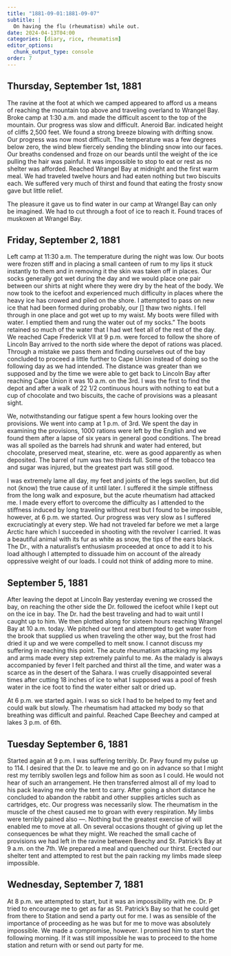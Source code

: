```yaml
---
title: "1881-09-01:1881-09-07"
subtitle: |
  On having the flu (rheumatism) while out.
date: 2024-04-13T04:00
categories: [diary, rice, rheumatism]
editor_options:
  chunk_output_type: console
order: 7
---
```


## Thursday, September 1st, 1881

The ravine at the foot at which we camped appeared to afford us a means of
reaching the mountain top above and traveling overland to Wrangel Bay. Broke
camp at 1:30 a.m. and made the difficult ascent to the top of the mountain. Our
progress was slow and difficult. Aneroid Bar. indicated height of cliffs 2,500 feet.
We found a strong breeze blowing with drifting snow. Our progress was now most
difficult. The temperature was a few degrees below zero, the wind blew fiercely
sending the blinding snow into our faces. Our breaths condensed and froze on our
beards until the weight of the ice pulling the hair was painful. It was impossible to
stop to eat or rest as no shelter was afforded. Reached Wrangel Bay at midnight and
the first warm meal. We had traveled twelve hours and had eaten nothing but two
biscuits each. We suffered very much of thirst and found that eating the frosty snow
gave but little relief.

The pleasure it gave us to find water in our camp at Wrangel Bay can only be
imagined. We had to cut through a foot of ice to reach it. Found traces of muskoxen
at Wrangel Bay.

## Friday, September 2, 1881

Left camp at 11:30 a.m. The temperature during the night was low. Our boots
were frozen stiff and in placing a small canteen of rum to my lips it stuck instantly to
them and in removing it the skin was taken off in places. Our socks generally got wet
during the day and we would place one pair between our shirts at night where they
were dry by the heat of the body. We now took to the icefoot and experienced much
difficulty in places where the heavy ice has crowed and piled on the shore. I
attempted to pass on new ice that had been formed during probably, our [] thaw two
nights. I fell through in one place and got wet up to my waist. My boots were filled
with water. I emptied them and rung the water out of my socks.” The boots retained
so much of the water that I had wet feet all of the rest of the day. We reached Cape
Frederick VII at 9 p.m. were forced to follow the shore of Lincoln Bay arrived to the
north side where the depot of rations was placed. Through a mistake we pass them
and finding ourselves out of the bay concluded to proceed a little further to Cape
Union instead of doing so the following day as we had intended. The distance was
greater than we supposed and by the time we were able to get back to Lincoln Bay
after reaching Cape Union it was 10 a.m. on the 3rd. I was the first to find the depot
and after a walk of 22 1/2 continuous hours with nothing to eat but a cup of chocolate
and two biscuits, the cache of provisions was a pleasant sight.

We, notwithstanding our fatigue spent a few hours looking over the
provisions. We went into camp at 1 p.m. of 3rd.
We spent the day in examining the provisions, 1000 rations were left by the
English and we found them after a lapse of six years in general good conditions. The
bread was all spoiled as the barrels had shrunk and water had entered, but chocolate,
preserved meat, stearine, etc. were as good apparently as when deposited. The barrel
of rum was two thirds full. Some of the tobacco tea and sugar was injured, but the
greatest part was still good.

I was extremely lame all day, my feet and joints of the legs swollen, but did
not (know) the true cause of it until later. I suffered it the simple stiffness from the
long walk and exposure, but the acute rheumatism had attacked me. I made every
effort to overcome the difficulty as I attended to the stiffness induced by long
traveling without rest but I found to be impossible, however, at 6 p.m. we started.
Our progress was very slow as I suffered excruciatingly at every step. We had not
traveled far before we met a large Arctic hare which I succeeded in shooting with the
revolver I carried. It was a beautiful animal with its fur as white as snow, the tips of
the ears black. The Dr., with a naturalist's enthusiasm proceeded at once to add it to 
his load although I attempted to dissuade him on account of the already oppressive
weight of our loads. I could not think of adding more to mine.

## September 5, 1881

After leaving the depot at Lincoln Bay yesterday evening we crossed the bay,
on reaching the other side the Dr. followed the icefoot while I kept out on the ice in
bay. The Dr. had the best traveling and had to wait until I caught up to him. We then
plotted along for sixteen hours reaching Wrangel Bay at 10 a.m. today. We pitched
our tent and attempted to get water from the brook that supplied us when traveling the
other way, but the frost had dried it up and we were compelled to melt snow. I cannot
discuss my suffering in reaching this point. The acute rheumatism attacking my legs
and arms made every step extremely painful to me. As the malady is always
accompanied by fever I felt parched and thirst all the time, and water was a scarce as
in the desert of the Sahara. I was cruelly disappointed several times after cutting 18
inches of ice to what I supposed was a pool of fresh water in the ice foot to find the
water either salt or dried up.

At 6 p.m. we started again. I was so sick I had to be helped to my feet and could walk
but slowly. The rheumatism had attacked my body so that breathing was difficult and
painful. Reached Cape Beechey and camped at lakes 3 p.m. of 6th.

## Tuesday September 6, 1881

Started again at 9 p.m. I was suffering terribly. Dr. Pavy found my pulse up to
114. I desired that the Dr. to leave me and go on in advance so that I might rest my
terribly swollen legs and follow him as soon as I could. He would not hear of such an
arrangement. He then transferred almost all of my load to his pack leaving me only
the tent to carry. After going a short distance he concluded to abandon the rabbit and
other supplies articles such as cartridges, etc. Our progress was necessarily slow. The
rheumatism in the muscle of the chest caused me to groan with every respiration. My
limbs were terribly pained also —. Nothing but the greatest exercise of will enabled
me to move at all. On several occasions thought of giving up let the consequences be
what they might. We reached the small cache of provisions we had left in the ravine
between Beechy and St. Patrick’s Bay at 9 a.m. on the 7th. We prepared a meal and
quenched our thirst. Erected our shelter tent and attempted to rest but the pain
racking my limbs made sleep impossible.

## Wednesday, September 7, 1881

At 8 p.m. we attempted to start, but it was an impossibility with me. Dr. P
tried to encourage me to get as far as St. Patrick’s Bay so that he could get from there
to Station and send a party out for me. I was as sensible of the importance of
proceeding as he was but for me to move was absolutely impossible. We made a
compromise, however. I promised him to start the following morning. If it was still
impossible he was to proceed to the home station and return with or send out party for
me.

